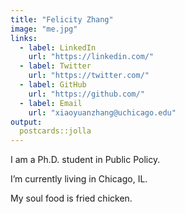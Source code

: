 ```yaml
---
title: "Felicity Zhang"
image: "me.jpg"
links:
  - label: LinkedIn
    url: "https://linkedin.com/"
  - label: Twitter
    url: "https://twitter.com/"
  - label: GitHub
    url: "https://github.com/"
  - label: Email
    url: "xiaoyuanzhang@uchicago.edu"
output:
  postcards::jolla
---
```

 
I am a Ph.D. student in Public Policy. 

I'm currently living in Chicago, IL.

My soul food is fried chicken.
